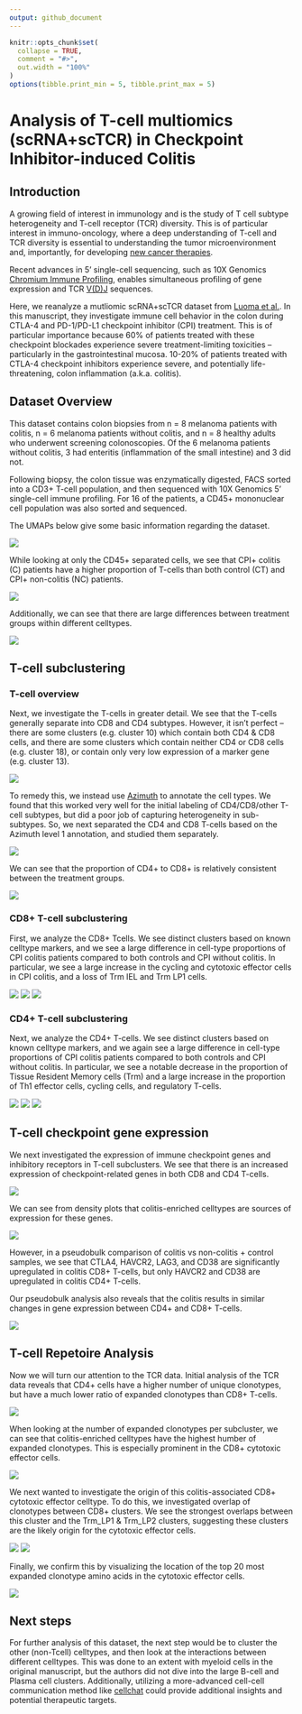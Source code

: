 ```yaml
---
output: github_document
---
```


<!-- README.md is generated from README.Rmd. Please edit that file -->

```r
knitr::opts_chunk$set(
  collapse = TRUE,
  comment = "#>",
  out.width = "100%"
)
options(tibble.print_min = 5, tibble.print_max = 5)
```

# Analysis of T-cell multiomics (scRNA+scTCR) in Checkpoint Inhibitor-induced Colitis

## Introduction

A growing field of interest in immunology and is the study of T cell subtype heterogeneity and T-cell receptor (TCR) diversity. This is of particular interest in immuno-oncology, where a deep understanding of T-cell and TCR diversity is essential to understanding the tumor microenvironment and, importantly, for developing [new cancer therapies](https://jhoonline.biomedcentral.com/articles/10.1186/s13045-021-01115-0).

Recent advances in 5' single-cell sequencing, such as 10X Genomics [Chromium Immune Profiling](https://www.10xgenomics.com/products/single-cell-immune-profiling), enables simultaneous profiling of gene expression and TCR [V(D)J](https://en.wikipedia.org/wiki/V(D)J_recombination) sequences.

Here, we reanalyze a mutliomic scRNA+scTCR dataset from [Luoma et al.](https://www.cell.com/cell/fulltext/S0092-8674(20)30688-7?_returnURL=https%3A%2F%2Flinkinghub.elsevier.com%2Fretrieve%2Fpii%2FS0092867420306887%3Fshowall%3Dtrue). In this manuscript, they investigate immune cell behavior in the colon during CTLA-4 and PD-1/PD-L1 checkpoint inhibitor (CPI) treatment. This is of particular importance because 60% of patients treated with these checkpoint blockades experience severe treatment-limiting toxicities -- particularly in the gastrointestinal mucosa. 10-20% of patients treated with CTLA-4 checkpoint inhibitors experience severe, and potentially life-threatening, colon inflammation (a.k.a. colitis).

## Dataset Overview

This dataset contains colon biopsies from n = 8 melanoma patients with colitis, n = 6 melanoma patients without colitis, and n = 8 healthy adults who underwent screening colonoscopies. Of the 6 melanoma patients without colitis, 3 had enteritis (inflammation of the small intestine) and 3 did not.

Following biopsy, the colon tissue was enzymatically digested, FACS sorted into a CD3+ T-cell population, and then sequenced with 10X Genomics 5' single-cell immune profiling. For 16 of the patients, a CD45+ mononuclear cell population was also sorted and sequenced.

The UMAPs below give some basic information regarding the dataset.

<img src="output_figures/overview_umaps.png">

While looking at only the CD45+ separated cells, we see that CPI+ colitis (C) patients have a higher proportion of T-cells than both control (CT) and CPI+ non-colitis (NC) patients.

<img src="output_figures/cd45_cell_prop.png">

Additionally, we can see that there are large differences between treatment groups within different celltypes.

<img src="output_figures/cluster_split_patient_group.png">

## T-cell subclustering

### T-cell overview

Next, we investigate the T-cells in greater detail. We see that the T-cells generally separate into CD8 and CD4 subtypes. However, it isn't perfect -- there are some clusters (e.g. cluster 10) which contain both CD4 & CD8 cells, and there are some clusters which contain neither CD4 or CD8 cells (e.g. cluster 18), or contain only very low expression of a marker gene (e.g. cluster 13). 

<img src="output_figures/tcell_overview_umaps.png">


To remedy this, we instead use [Azimuth](https://www.cell.com/cell/fulltext/S0092-8674(21)00583-3) to annotate the cell types. We found that this worked very well for the initial labeling of CD4/CD8/other T-cell subtypes, but did a poor job of capturing heterogeneity in sub-subtypes. So, we next separated the CD4 and CD8 T-cells based on the Azimuth level 1 annotation, and studied them separately.

<img src="output_figures/azimuth_umaps.png">

We can see that the proportion of CD4+ to CD8+ is relatively consistent between the treatment groups.

<img src="output_figures/azimuth_cell_prop.png">

### CD8+ T-cell subclustering

First, we analyze the CD8+ Tcells. We see distinct clusters based on known celltype markers, and we see a large difference in cell-type proportions of CPI colitis patients compared to both controls and CPI without colitis. In particular, we see a large increase in the cycling and cytotoxic effector cells in CPI colitis, and a loss of Trm IEL and Trm LP1 cells.

<img src="output_figures/cd8_umaps.png">
<img src="output_figures/cd8_cell_prop.png">
<img src="output_figures/cd8_cell_prop_by_celltype.png">

### CD4+ T-cell subclustering

Next, we analyze the CD4+ T-cells. We see distinct clusters based on known celltype markers, and we again see a large difference in cell-type proportions of CPI colitis patients compared to both controls and CPI without colitis. In particular, we see a notable decrease in the proportion of Tissue Resident Memory cells (Trm) and a large increase in the proportion of Th1 effector cells, cycling cells, and regulatory T-cells.

<img src="output_figures/cd4_umaps.png">
<img src="output_figures/cd4_cell_prop.png">
<img src="output_figures/cd4_cell_prop_by_celltype.png">

## T-cell checkpoint gene expression

We next investigated the expression of immune checkpoint genes and inhibitory receptors in T-cell subclusters. We see that there is an increased expression of checkpoint-related genes in both CD8 and CD4 T-cells.

<img src="output_figures/checkpoint_gene_exp_group.png">

We can see from density plots that colitis-enriched celltypes are sources of expression for these genes.

<img src="output_figures/checkpoint_gene_exp_densityplot.png">

However, in a pseudobulk comparison of colitis vs non-colitis + control samples, we see that CTLA4, HAVCR2, LAG3, and CD38 are significantly upregulated in colitis CD8+ T-cells, but only HAVCR2 and CD38 are upregulated in colitis CD4+ T-cells.

Our pseudobulk analysis also reveals that the colitis results in similar changes in gene expression between CD4+ and CD8+ T-cells.

<img src="output_figures/de_comparison.png">


## T-cell Repetoire Analysis
Now we will turn our attention to the TCR data. Initial analysis of the TCR data reveals that CD4+ cells have a higher number of unique clonotypes, but have a much lower ratio of expanded clonotypes than CD8+ T-cells.

<img src="output_figures/tcr_stats.png">

When looking at the number of expanded clonotypes per subcluster, we can see that colitis-enriched celltypes have the highest humber of expanded clonotypes. This is especially prominent in the CD8+ cytotoxic effector cells.

<img src="output_figures/celltype_tcr_stats.png">

We next wanted to investigate the origin of this colitis-associated CD8+ cytotoxic effector celltype. To do this, we investigated overlap of clonotypes between CD8+ clusters. We see the strongest overlaps between this cluster and the Trm_LP1 & Trm_LP2 clusters, suggesting these clusters are the likely origin for the cytotoxic effector cells.

<img src="output_figures/chord_diagram.png">
<img src="output_figures/clonal_overlap.png">

Finally, we confirm this by visualizing the location of the top 20 most expanded clonotype amino acids in the cytotoxic effector cells.

<img src="output_figures/top20_clonotype.png">


## Next steps
For further analysis of this dataset, the next step would be to cluster the other (non-Tcell) celltypes, and then look at the interactions between different celltypes. This was done to an extent with myeloid cells in the original manuscript, but the authors did not dive into the large B-cell and Plasma cell clusters. Additionally, utilizing a more-advanced cell-cell communication method like [cellchat](https://github.com/jinworks/CellChat) could provide additional insights and potential therapeutic targets.






